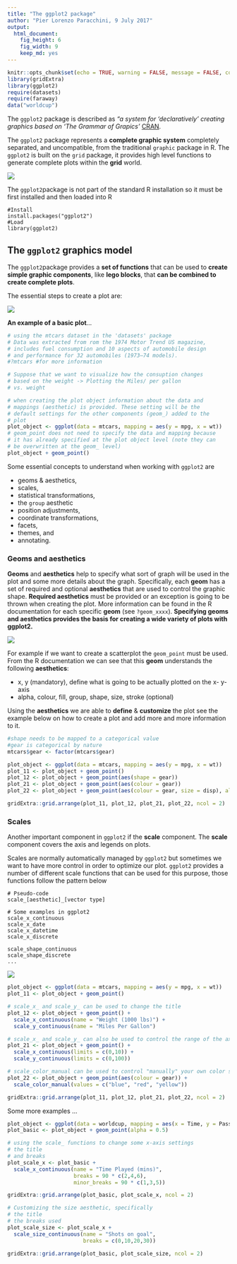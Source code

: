 ```yaml
---
title: "The ggplot2 package"
author: "Pier Lorenzo Paracchini, 9 July 2017"
output: 
  html_document: 
    fig_height: 6
    fig_width: 9
    keep_md: yes
---
```


```r
knitr::opts_chunk$set(echo = TRUE, warning = FALSE, message = FALSE, collapse = TRUE)
library(gridExtra)
library(ggplot2)
require(datasets)
require(faraway)
data("worldcup") 

```

The `ggplot2` package is described as _"a system for 'declaratively' creating graphics based on 'The Grammar of Grapics'_ [CRAN](https://cran.r-project.org/web/packages/ggplot2/index.html). 

The `ggplot2` package represents a __complete graphic system__ completely separated, and uncompatible, from the traditional `graphic` package in R. The `ggplot2` is built on the `grid` package, it provides high level functions to generate complete plots within the __grid__ world.

![](buildingDataVisualizationTools_part_02_files/figure-html/ggplot2_graphics.png)<!-- -->

The `ggplot2`package is not part of the standard R installation so it must be first installed and then loaded into R

```
#Install
install.packages("ggplot2")
#Load
library(ggplot2)
```

## The `ggplot2` graphics model

The `ggplot2`package provides a __set of functions__ that can be used to __create simple graphic components__, like __lego blocks__, that __can be combined to create complete plots__.

The essential steps to create a plot are:

![](buildingDataVisualizationTools_part_02_files/figure-html/ggplot2_basic_plot.png)<!-- -->

__An example of a basic plot__...

```r
# using the mtcars dataset in the 'datasets' package
# Data was extracted from rom the 1974 Motor Trend US magazine, 
# includes fuel consumption and 10 aspects of automobile design 
# and performance for 32 automobiles (1973–74 models).
#?mtcars #for more information

# Suppose that we want to visualize how the consuption changes 
# based on the weight -> Plotting the Miles/ per gallon 
# vs. weight

# when creating the plot object information about the data and 
# mappings (aesthetic) is provided. These setting will be the
# default settings for the other components (geom_) added to the
# plot
plot_object <- ggplot(data = mtcars, mapping = aes(y = mpg, x = wt))
# geom_point does not need to specify the data and mapping because
# it has already specified at the plot object level (note they can
# be overwritten at the geom_ level)
plot_object + geom_point()
```

Some essential concepts to understand when working with `ggplot2` are

* geoms & aesthetics,
* scales,
* statistical transformations,
* the `group` aesthetic
* position adjustments,
* coordinate transformations,
* facets,
* themes, and
* annotating.

### Geoms and aesthetics

__Geoms__ and __aesthetics__ help to specify what sort of graph will be used in the plot and some more details about the graph. Specifically, each __geom__ has a set of required and optional __aesthetics__ that are used to control the graphic shape. __Required aesthetics__ must be provided or an exception is going to be thrown when creating the plot. More information can be found in the R documentation for each specific __geom__  (see `?geom_xxxx`). __Specifying geoms and aesthetics provides the basis for creating a wide variety of plots with ggplot2.__

![](buildingDataVisualizationTools_part_02_files/figure-html/ggplot2_aesthetics.png)<!-- -->

For example if we want to create a scatterplot the `geom_point` must be used. From the R documentation we can see that this __geom__ understands the following __aesthetics__:

* x, y (mandatory), define what is going to be actually plotted on the x- y- axis
* alpha, colour, fill, group, shape, size, stroke (optional)

Using the __aesthetics__ we are able to __define__ & __customize__ the plot see the example below on how to create a plot and add more and more information to it.

```r
#shape needs to be mapped to a categorical value
#gear is categorical by nature
mtcars$gear <- factor(mtcars$gear)

plot_object <- ggplot(data = mtcars, mapping = aes(y = mpg, x = wt))
plot_11 <- plot_object + geom_point()
plot_12 <- plot_object + geom_point(aes(shape = gear))
plot_21 <- plot_object + geom_point(aes(colour = gear))
plot_22 <- plot_object + geom_point(aes(colour = gear, size = disp), alpha = 0.5)

gridExtra::grid.arrange(plot_11, plot_12, plot_21, plot_22, ncol = 2)
```

### Scales

Another important component in `ggplot2` if the __scale__ component. The __scale__ component covers the axis and legends on plots.

Scales are normally automatically managed by `ggplot2` but sometimes we want to have more control in order to optimize our plot. `ggplot2` provides a number of different scale functions that can be used for this purpose, those functions follow the pattern below

```
# Pseudo-code
scale_[aesthetic]_[vector type]

# Some examples in ggplot2
scale_x_continuous
scale_x_date
scale_x_datetime
scale_x_discrete

scale_shape_continuous
scale_shape_discrete
...
```

![](buildingDataVisualizationTools_part_02_files/figure-html/ggplot2_scales.png)<!-- -->

```r
plot_object <- ggplot(data = mtcars, mapping = aes(y = mpg, x = wt))
plot_11 <- plot_object + geom_point()

# scale_x_ and scale_y_ can be used to change the title
plot_12 <- plot_object + geom_point() +
  scale_x_continuous(name = "Weight (1000 lbs)") +
  scale_y_continuous(name = "Miles Per Gallon")

# scale_x_ and scale_y_ can also be used to control the range of the axis
plot_21 <- plot_object + geom_point() +
  scale_x_continuous(limits = c(0,10)) + 
  scale_y_continuous(limits = c(0,100))

# scale_color_manual can be used to control "manually" your own color sets
plot_22 <- plot_object + geom_point(aes(colour = gear)) +
  scale_color_manual(values = c("blue", "red", "yellow"))

gridExtra::grid.arrange(plot_11, plot_12, plot_21, plot_22, ncol = 2)
```

Some more examples ...

```r
plot_object <- ggplot(data = worldcup, mapping = aes(x = Time, y = Passes, color = Position, size = Shots))
plot_basic <- plot_object + geom_point(alpha = 0.5)

# using the scale_ functions to change some x-axis settings
# the title
# and breaks
plot_scale_x <- plot_basic +
  scale_x_continuous(name = "Time Played (mins)",
                     breaks = 90 * c(2,4,6),
                     minor_breaks = 90 * c(1,3,5))

gridExtra::grid.arrange(plot_basic, plot_scale_x, ncol = 2)
```

```r
# Customizing the size aesthetic, specifically
# the title
# the breaks used
plot_scale_size <- plot_scale_x +
  scale_size_continuous(name = "Shots on goal",
                        breaks = c(0,10,20,30))

gridExtra::grid.arrange(plot_basic, plot_scale_size, ncol = 2)

```







